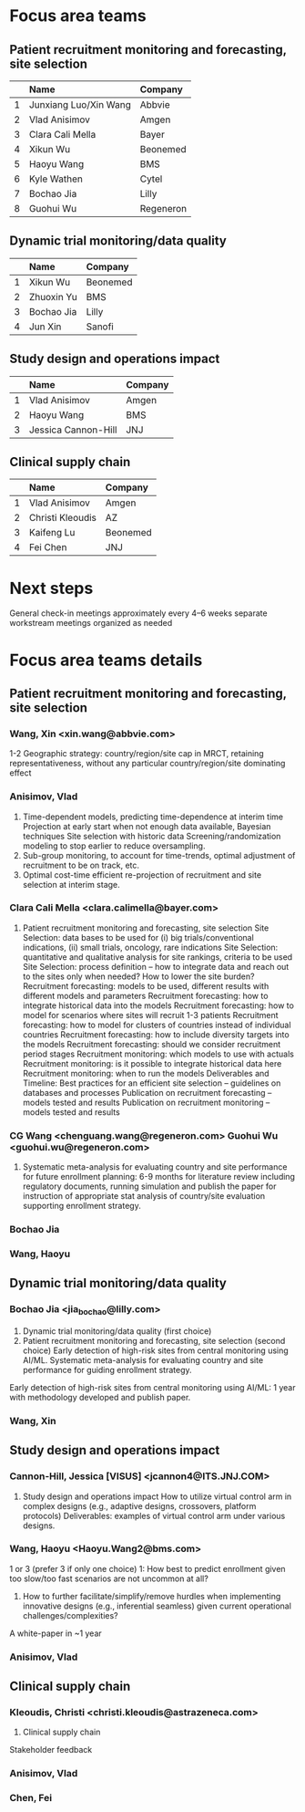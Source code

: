 # Focus area teams

## Patient recruitment monitoring and forecasting, site selection

      Name                    Company
  --- ----------------------- -----------
  1   Junxiang Luo/Xin Wang   Abbvie
  2   Vlad Anisimov           Amgen
  3   Clara Cali Mella        Bayer
  4   Xikun Wu                Beonemed
  5   Haoyu Wang              BMS
  6   Kyle Wathen             Cytel
  7   Bochao Jia              Lilly
  8   Guohui Wu               Regeneron

```{=org}
#+TBLFM: $1=@#-1
```
## Dynamic trial monitoring/data quality

      Name         Company
  --- ------------ ----------
  1   Xikun Wu     Beonemed
  2   Zhuoxin Yu   BMS
  3   Bochao Jia   Lilly
  4   Jun Xin      Sanofi

```{=org}
#+TBLFM: $1=@#-1
```
## Study design and operations impact

      Name                  Company
  --- --------------------- ---------
  1   Vlad Anisimov         Amgen
  2   Haoyu Wang            BMS
  3   Jessica Cannon-Hill   JNJ

```{=org}
#+TBLFM: $1=@#-1
```
## Clinical supply chain

      Name               Company
  --- ------------------ ----------
  1   Vlad Anisimov      Amgen
  2   Christi Kleoudis   AZ
  3   Kaifeng Lu         Beonemed
  4   Fei Chen           JNJ

```{=org}
#+TBLFM: $1=@#-1
```
# Next steps

General check-in meetings approximately every 4--6 weeks separate
workstream meetings organized as needed

# Focus area teams details

## Patient recruitment monitoring and forecasting, site selection

### Wang, Xin \<xin.wang@abbvie.com\>

1-2 Geographic strategy: country/region/site cap in MRCT, retaining
representativeness, without any particular country/region/site
dominating effect

### Anisimov, Vlad

1.  Time-dependent models, predicting time-dependence at interim time
    Projection at early start when not enough data available, Bayesian
    techniques Site selection with historic data Screening/randomization
    modeling to stop earlier to reduce oversampling.
2.  Sub-group monitoring, to account for time-trends, optimal adjustment
    of recruitment to be on track, etc.
3.  Optimal cost-time efficient re-projection of recruitment and site
    selection at interim stage.

### Clara Cali Mella \<clara.calimella@bayer.com\>

1.  Patient recruitment monitoring and forecasting, site selection Site
    Selection: data bases to be used for (i) big trials/conventional
    indications, (ii) small trials, oncology, rare indications Site
    Selection: quantitative and qualitative analysis for site rankings,
    criteria to be used Site Selection: process definition -- how to
    integrate data and reach out to the sites only when needed? How to
    lower the site burden? Recruitment forecasting: models to be used,
    different results with different models and parameters Recruitment
    forecasting: how to integrate historical data into the models
    Recruitment forecasting: how to model for scenarios where sites will
    recruit 1-3 patients Recruitment forecasting: how to model for
    clusters of countries instead of individual countries Recruitment
    forecasting: how to include diversity targets into the models
    Recruitment forecasting: should we consider recruitment period
    stages Recruitment monitoring: which models to use with actuals
    Recruitment monitoring: is it possible to integrate historical data
    here Recruitment monitoring: when to run the models Deliverables and
    Timeline: Best practices for an efficient site selection --
    guidelines on databases and processes Publication on recruitment
    forecasting -- models tested and results Publication on recruitment
    monitoring -- models tested and results

### CG Wang \<chenguang.wang@regeneron.com\> Guohui Wu \<guohui.wu@regeneron.com\>

1.  Systematic meta-analysis for evaluating country and site performance
    for future enrollment planning: 6-9 months for literature review
    including regulatory documents, running simulation and publish the
    paper for instruction of appropriate stat analysis of country/site
    evaluation supporting enrollment strategy.

### Bochao Jia

### Wang, Haoyu

## Dynamic trial monitoring/data quality

### Bochao Jia \<jia~bochao~\@lilly.com\>

1.  Dynamic trial monitoring/data quality (first choice)
2.  Patient recruitment monitoring and forecasting, site selection
    (second choice) Early detection of high-risk sites from central
    monitoring using AI/ML. Systematic meta-analysis for evaluating
    country and site performance for guiding enrollment strategy.

Early detection of high-risk sites from central monitoring using AI/ML:
1 year with methodology developed and publish paper.

### Wang, Xin

## Study design and operations impact

### Cannon-Hill, Jessica \[VISUS\] \<jcannon4@ITS.JNJ.COM\>

1.  Study design and operations impact How to utilize virtual control
    arm in complex designs (e.g., adaptive designs, crossovers, platform
    protocols) Deliverables: examples of virtual control arm under
    various designs.

### Wang, Haoyu \<Haoyu.Wang2@bms.com\>

1 or 3 (prefer 3 if only one choice) 1: How best to predict enrollment
given too slow/too fast scenarios are not uncommon at all?

1.  How to further facilitate/simplify/remove hurdles when implementing
    innovative designs (e.g., inferential seamless) given current
    operational challenges/complexities?

A white-paper in \~1 year

### Anisimov, Vlad

## Clinical supply chain

### Kleoudis, Christi \<christi.kleoudis@astrazeneca.com\>

1.  Clinical supply chain

Stakeholder feedback

### Anisimov, Vlad

### Chen, Fei
